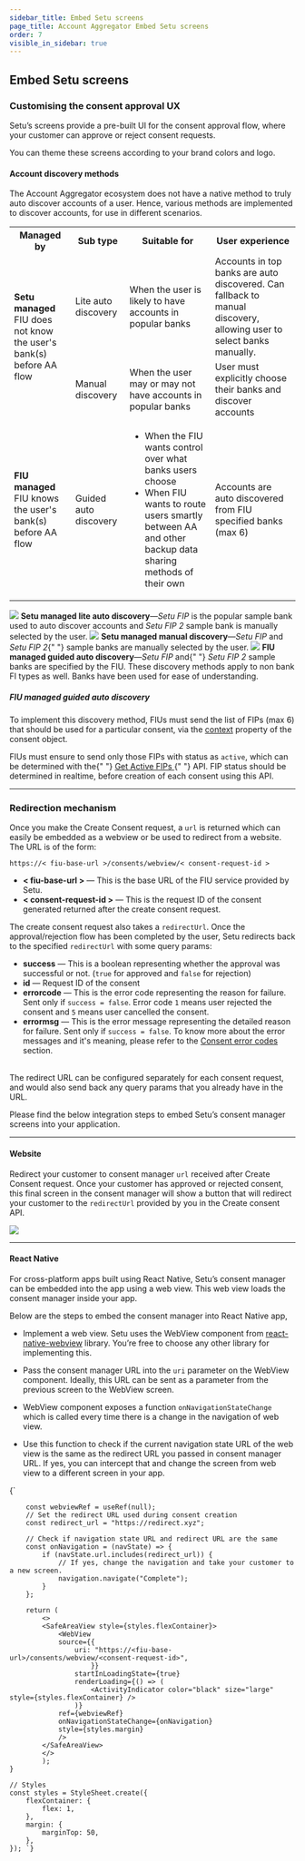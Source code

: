 ```yaml
---
sidebar_title: Embed Setu screens
page_title: Account Aggregator Embed Setu screens
order: 7
visible_in_sidebar: true
---
```


## Embed Setu screens

### Customising the consent approval UX

Setu’s screens provide a pre-built UI for the consent approval flow, where your customer can approve or reject consent requests.

You can theme these screens according to your brand colors and logo.

#### Account discovery methods

The Account Aggregator ecosystem does not have a native method to truly auto discover accounts of a user. Hence, various methods are implemented to discover accounts, for use in different scenarios.

<table>
  <tr>
    <th>Managed by</th>
    <th>Sub type</th>
    <th>Suitable for</th>
    <th>User experience</th>
  </tr>
  <tr>
    <td rowspan="2">
      <b>Setu managed</b> <br /> FIU does not know the user's bank(s) before AA
      flow
    </td>
    <td>Lite auto discovery</td>
    <td>When the user is likely to have accounts in popular banks</td>
    <td>
      Accounts in top banks are auto discovered. Can fallback to manual
      discovery, allowing user to select banks manually.
    </td>
  </tr>
  <tr>
    <td>Manual discovery</td>
    <td>When the user may or may not have accounts in popular banks</td>
    <td>User must explicitly choose their banks and discover accounts</td>
  </tr>
  <tr>
    <td>
      <b>FIU managed</b> <br /> FIU knows the user's bank(s) before AA flow
    </td>
    <td>Guided auto discovery</td>
    <td>
      <ul>
        <li>When the FIU wants control over what banks users choose</li>
        <li>
          When FIU wants to route users smartly between AA and other backup data
          sharing methods of their own
        </li>
      </ul>
    </td>
    <td>Accounts are auto discovered from FIU specified banks (max 6)</td>
  </tr>
</table>

<Row>
  <Portion
    desktopSpan="8"
    tabletLandscapeSpan="4"
    tabletPortraitSpan="12"
    mobileSpan="12"
  >
    <Element as="div" shadow="soft" shape="rounded">
      <img src="https://storage.googleapis.com/strapi-assets/latest/Lite-auto-discovery/Lite-auto-discovery.gif" />
    </Element>
    <Text marginTop="none">
      <b>Setu managed lite auto discovery</b>—<i>Setu FIP</i> is the popular
      sample bank used to auto discover accounts and <i>Setu FIP 2</i> sample
      bank is manually selected by the user.
    </Text>
  </Portion>
  <Portion
    desktopSpan="8"
    tabletLandscapeSpan="4"
    tabletPortraitSpan="12"
    mobileSpan="12"
  >
    <Element as="div" shadow="soft" shape="rounded">
      <img src="https://storage.googleapis.com/strapi-assets/latest/Manual-discovery/Manual-discovery.gif" />
    </Element>
    <Text>
      <b>Setu managed manual discovery</b>—<i>Setu FIP</i> and <i>Setu FIP 2</i>{" "}
      sample banks are manually selected by the user.
    </Text>
  </Portion>
  <Portion
    desktopSpan="8"
    tabletLandscapeSpan="4"
    tabletPortraitSpan="12"
    mobileSpan="12"
  >
    <Element as="div" shadow="soft" shape="rounded">
      <img src="https://storage.googleapis.com/strapi-assets/latest/Guided-auto-discovery/Guided-auto-discovery.gif" />
    </Element>
    <Text>
      <b>FIU managed guided auto discovery</b>—<i>Setu FIP</i> and{" "}
      <i>Setu FIP 2</i> sample banks are specified by the FIU.
    </Text>
  </Portion>
</Row>
<Callout type="tip">
  These discovery methods apply to non bank FI types as well. Banks have been
  used for ease of understanding.
</Callout>
<br />

##### FIU managed guided auto discovery

To implement this discovery method, FIUs must send the list of FIPs (max 6) that should be used for a particular consent, via the <a href="/data/account-aggregator/consent-object#consent-request-object">context</a> property of the consent object.

<Callout type="warning">
  FIUs must ensure to send only those FIPs with status as <code>active</code>,
  which can be determined with the{" "}
  <a href="/data/account-aggregator/api-integration/fip-apis#categories-of-fip-status">
    Get Active FIPs
  </a>{" "}
  API. FIP status should be determined in realtime, before creation of each
  consent using this API.
</Callout>

<hr class="primary" />

### Redirection mechanism

Once you make the Create Consent request, a `url` is returned which can easily be embedded as a webview or be used to redirect from a website. The URL is of the form:

`https://< fiu-base-url >/consents/webview/< consent-request-id >`

- **< fiu-base-url >** — This is the base URL of the FIU service provided by Setu.
- **< consent-request-id >** — This is the request ID of the consent generated returned after the create consent request.

The create consent request also takes a `redirectUrl`. Once the approval/rejection flow has been completed by the user, Setu redirects back to the specified `redirectUrl` with some query params:

- **success** — This is a boolean representing whether the approval was successful or not. (`true` for approved and `false` for rejection)
- **id** — Request ID of the consent
- **errorcode** — This is the error code representing the reason for failure. Sent only if `success = false`. Error code `1` means user rejected the consent and `5` means user cancelled the consent.
- **errormsg** — This is the error message representing the detailed reason for failure. Sent only if `success = false`. To know more about the error messages and it's meaning, please refer to the <a href="/data/account-aggregator/api-integration/notifications#consent-error-codes">Consent error codes</a> section.

<br />
The redirect URL can be configured separately for each consent request, and would
also send back any query params that you already have in the URL.

Please find the below integration steps to embed Setu’s consent manager screens into your application.

<hr class="tertiary" />

#### Website

Redirect your customer to consent manager `url` received after Create Consent request. Once your customer has approved or rejected consent, this final screen in the consent manager will show a button that will redirect your customer to the `redirectUrl` provided by you in the Create consent API.<a href="https://staging.docs.setu.co/data/account-aggregator/api-integration/consent-flow#create-consent-api" target="_blank"></a>

![](https://storage.googleapis.com/strapi-assets/latest/Screenshot_2022_01_06_at_1_28_54_PM_d76f6260c9/Screenshot_2022_01_06_at_1_28_54_PM_d76f6260c9.png)

<hr class="tertiary" />

#### React Native

For cross-platform apps built using React Native, Setu’s consent manager can be embedded into the app using a web view. This web view loads the consent manager inside your app.

Below are the steps to embed the consent manager into React Native app,

- Implement a web view. Setu uses the WebView component from <a href="https://github.com/react-native-webview/react-native-webview" target="_blank">react-native-webview</a> library. You’re free to choose any other library for implementing this.

- Pass the consent manager URL into the `uri` parameter on the WebView component. Ideally, this URL can be sent as a parameter from the previous screen to the WebView screen.

- WebView component exposes a function `onNavigationStateChange` which is called every time there is a change in the navigation of web view.

- Use this function to check if the current navigation state URL of the web view is the same as the redirect URL you passed in consent manager URL. If yes, you can intercept that and change the screen from web view to a different screen in your app.

<CodeBlockWithCopy language="jsx">
{`
    
        const webviewRef = useRef(null);
        // Set the redirect URL used during consent creation
        const redirect_url = "https://redirect.xyz";
        
        // Check if navigation state URL and redirect URL are the same
        const onNavigation = (navState) => {
            if (navState.url.includes(redirect_url)) {
                // If yes, change the navigation and take your customer to a new screen.
                navigation.navigate("Complete");
            }
        };
        
        return (
            <>
            <SafeAreaView style={styles.flexContainer}>
                <WebView
                source={{
                    uri: "https://<fiu-base-url>/consents/webview/<consent-request-id>",
                        }}
                    startInLoadingState={true}
                    renderLoading={() => (
                        <ActivityIndicator color="black" size="large" style={styles.flexContainer} />
                    )}
                ref={webviewRef}
                onNavigationStateChange={onNavigation}
                style={styles.margin}
                />
            </SafeAreaView>
            </>
            ); 
    }
    
    // Styles
    const styles = StyleSheet.create({
        flexContainer: {
            flex: 1,
        },
        margin: {
            marginTop: 50,
        },
    }); `}

</CodeBlockWithCopy>

<WasPageHelpful />
